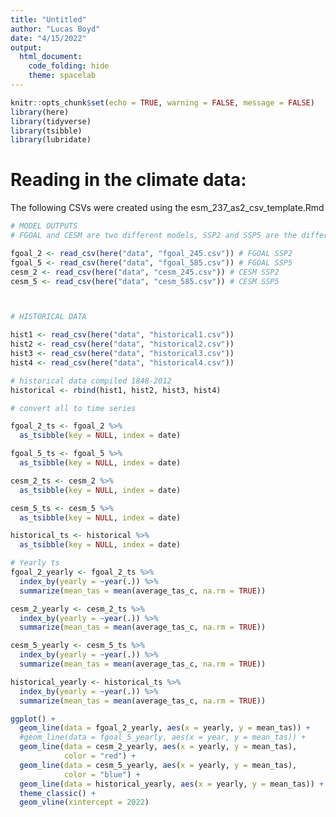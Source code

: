 ```yaml
---
title: "Untitled"
author: "Lucas Boyd"
date: "4/15/2022"
output: 
  html_document:
    code_folding: hide
    theme: spacelab
---
```


```r
knitr::opts_chunk$set(echo = TRUE, warning = FALSE, message = FALSE)
library(here)
library(tidyverse)
library(tsibble)
library(lubridate)
```

# Reading in the climate data:

The following CSVs were created using the esm_237_as2_csv_template.Rmd

```r
# MODEL OUTPUTS
# FGOAL and CESM are two different models, SSP2 and SSP5 are the different scenarios

fgoal_2 <- read_csv(here("data", "fgoal_245.csv")) # FGOAL SSP2
fgoal_5 <- read_csv(here("data", "fgoal_585.csv")) # FGOAL SSP5
cesm_2 <- read_csv(here("data", "cesm_245.csv")) # CESM SSP2
cesm_5 <- read_csv(here("data", "cesm_585.csv")) # CESM SSP5



# HISTORICAL DATA

hist1 <- read_csv(here("data", "historical1.csv"))
hist2 <- read_csv(here("data", "historical2.csv"))
hist3 <- read_csv(here("data", "historical3.csv"))
hist4 <- read_csv(here("data", "historical4.csv"))

# historical data compiled 1848-2012
historical <- rbind(hist1, hist2, hist3, hist4)
```

```r
# convert all to time series

fgoal_2_ts <- fgoal_2 %>% 
  as_tsibble(key = NULL, index = date) 

fgoal_5_ts <- fgoal_5 %>% 
  as_tsibble(key = NULL, index = date)

cesm_2_ts <- cesm_2 %>% 
  as_tsibble(key = NULL, index = date) 

cesm_5_ts <- cesm_5 %>% 
  as_tsibble(key = NULL, index = date) 

historical_ts <- historical %>% 
  as_tsibble(key = NULL, index = date) 

```


```r
# Yearly ts
fgoal_2_yearly <- fgoal_2_ts %>% 
  index_by(yearly = ~year(.)) %>% 
  summarize(mean_tas = mean(average_tas_c, na.rm = TRUE))

cesm_2_yearly <- cesm_2_ts %>% 
  index_by(yearly = ~year(.)) %>% 
  summarize(mean_tas = mean(average_tas_c, na.rm = TRUE))

cesm_5_yearly <- cesm_5_ts %>% 
  index_by(yearly = ~year(.)) %>% 
  summarize(mean_tas = mean(average_tas_c, na.rm = TRUE))

historical_yearly <- historical_ts %>% 
  index_by(yearly = ~year(.)) %>% 
  summarize(mean_tas = mean(average_tas_c, na.rm = TRUE))

```

```r
ggplot() +
  geom_line(data = fgoal_2_yearly, aes(x = yearly, y = mean_tas)) +
  #geom_line(data = fgoal_5_yearly, aes(x = year, y = mean_tas)) +
  geom_line(data = cesm_2_yearly, aes(x = yearly, y = mean_tas),
            color = "red") +
  geom_line(data = cesm_5_yearly, aes(x = yearly, y = mean_tas),
            color = "blue") +
  geom_line(data = historical_yearly, aes(x = yearly, y = mean_tas)) +
  theme_classic() +
  geom_vline(xintercept = 2022)
  

```


